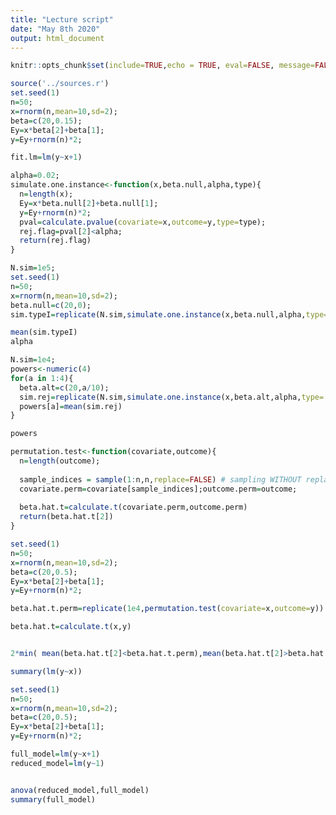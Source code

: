 ```yaml
---
title: "Lecture script"
date: "May 8th 2020"
output: html_document
---
```


```r
knitr::opts_chunk$set(include=TRUE,echo = TRUE, eval=FALSE, message=FALSE,warning=FALSE)
```


```r
source('../sources.r')
set.seed(1)
n=50;
x=rnorm(n,mean=10,sd=2);
beta=c(20,0.15);
Ey=x*beta[2]+beta[1];
y=Ey+rnorm(n)*2;

fit.lm=lm(y~x+1)

```


```r
alpha=0.02;
simulate.one.instance<-function(x,beta.null,alpha,type){
  n=length(x);
  Ey=x*beta.null[2]+beta.null[1];
  y=Ey+rnorm(n)*2;
  pval=calculate.pvalue(covariate=x,outcome=y,type=type);
  rej.flag=pval[2]<alpha;
  return(rej.flag)
}

N.sim=1e5;
set.seed(1)
n=50;
x=rnorm(n,mean=10,sd=2);
beta.null=c(20,0);
sim.typeI=replicate(N.sim,simulate.one.instance(x,beta.null,alpha,type='t'))

mean(sim.typeI)
alpha
```


```r
N.sim=1e4;
powers<-numeric(4)
for(a in 1:4){
  beta.alt=c(20,a/10);
  sim.rej=replicate(N.sim,simulate.one.instance(x,beta.alt,alpha,type='t'))
  powers[a]=mean(sim.rej)
}

powers

```

```r
permutation.test<-function(covariate,outcome){
  n=length(outcome);
  
  sample_indices = sample(1:n,n,replace=FALSE) # sampling WITHOUT replacement
  covariate.perm=covariate[sample_indices];outcome.perm=outcome;
  
  beta.hat.t=calculate.t(covariate.perm,outcome.perm)
  return(beta.hat.t[2])
}

set.seed(1)
n=50;
x=rnorm(n,mean=10,sd=2);
beta=c(20,0.5);
Ey=x*beta[2]+beta[1];
y=Ey+rnorm(n)*2;

beta.hat.t.perm=replicate(1e4,permutation.test(covariate=x,outcome=y))

beta.hat.t=calculate.t(x,y)


2*min( mean(beta.hat.t[2]<beta.hat.t.perm),mean(beta.hat.t[2]>beta.hat.t.perm) )

summary(lm(y~x))
```



```r

set.seed(1)
n=50;
x=rnorm(n,mean=10,sd=2);
beta=c(20,0.5);
Ey=x*beta[2]+beta[1];
y=Ey+rnorm(n)*2;

full_model=lm(y~x+1)
reduced_model=lm(y~1)


anova(reduced_model,full_model)
summary(full_model)
```
